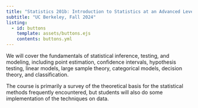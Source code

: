 ```yaml
---
title: "Statistics 201b: Introduction to Statistics at an Advanced Level"
subtitle: "UC Berkeley, Fall 2024"
listing:
  - id: buttons
    template: assets/buttons.ejs
    contents: buttons.yml
---
```


::: {#buttons}
:::

We will cover the fundamentals of statistical inference, testing, and modeling, including point estimation, confidence intervals, hypothesis testing, linear models, large sample theory, categorical models, decision theory, and classification.
 
The course is primarily a survey of the theoretical basis for the statistical methods frequently encountered, but students will also do some implementation of the techniques on data.
